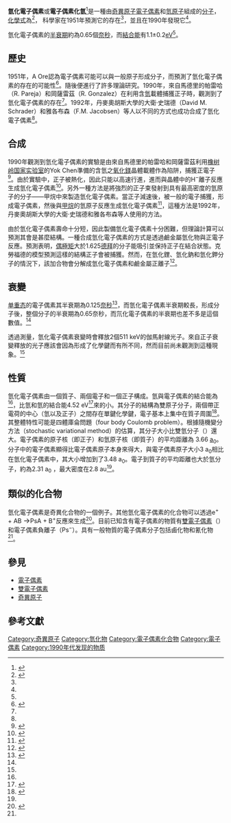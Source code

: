{{Chembox
|   Name = 氫化電子偶素
|  ImageFile = Positronium-hydride-3D-balls.png
|   ImageFile1 = PsH.svg
|   ImageSize1 = 100px
| Section1 = {{Chembox Identifiers
|   ChEBI = 46711
|   SMILES = *[H]
  }}
| Section2 = {{Chembox Properties
|   Formula = PsH
|   MolarMass = 1.00794<ref>{{Cite Web | url = http://www.ebi.ac.uk/chebi/searchId.do?chebiId=CHEBI:46711 | title = positronium hydride | website = ebi.ac.uk | accessdate = 2017-07-21 | archive-date = 2018-04-03 | archive-url = https://web.archive.org/web/20180403234827/http://www.ebi.ac.uk/chebi/searchId.do?chebiId=CHEBI%3A46711 | dead-url = no }}</ref>
|   Appearance = 可能是气体
  }}
|Section3={{Chembox Structure
| MolShape = 雙原子分子<ref name="Saito"/>
}}
| Section7 = 
| Section8 = {{Chembox Related
|   OtherCpds = [[雙電子偶素|雙電子偶素]]
  }}
}}

'''氫化電子偶素'''或'''電子偶素化氫'''<ref name="Usukura">{{Cite journal|arxiv=physics/9804023|title=Signature of the existence of the positronium molecule|journal=Physical Review A|volume=58|issue=3|pages=1918|last=Usukura|first=J.|author2=K. Varga |author3=Y. Suzuki |date=22 Apr 1998}}</ref>是一種由[[奇異原子|奇異原子]][[電子偶素|電子偶素]]和[[氫|氫]][[原子|原子]]組成的[[分子|分子]]，[[化學式|化學式]]為'''{{化學式|電子偶素|氫}}'''<ref name="Formation of positronium hydride">{{Cite journal|title=Formation of positronium hydride|journal=Phys. Rev. Lett. A|volume=69|issue=1|pages=57--60|author = Schrader, D. M. and Jacobsen, Finn M. and Frandsen, Niels-Peter and Mikkelsen, Ulrik |date=1992-07|publisher=American Physical Society|url=https://link.aps.org/doi/10.1103/PhysRevLett.69.57|doi=10.1103/PhysRevLett.69.57 }}</ref>，
科學家在1951年預測它的存在<ref name="1951 positronium molecule"/>，並且在1990年發現它<ref name="Monge1996"/>。

氫化電子偶素的[[半衰期|半衰期]]約為0.65個[[奈秒|奈秒]]，而[[結合能|結合能]]有1.1±0.2[[電子伏特|eV]]<ref name="Formation of positronium hydride"/>。

== 歷史 ==
1951年，A Ore認為電子偶素可能可以與一般原子形成分子，而預測了氫化電子偶素的存在的可能性<ref name="1951 positronium molecule">
{{Cite journal|title=Signature of the existence of the positronium molecule
 |journal=Physical Review A
 |volume=58
 |issue=3
 |pages=1918
 |arxiv=physics/9804023v1
 |last1=Usukura | first1=J.
 |last2=Varga | first2=K.
 |last3=Suzuki | first3=Y.
 |year=1998
|doi=10.1103/PhysRevA.58.1918
 |bibcode = 1998PhRvA..58.1918U }}</ref>。隨後便進行了許多理論研究。1990年，來自馬德里的帕雷哈（R. Pareja）和岡薩雷茲（R. Gonzalez）在利用含[[氫|氫]]載體捕獲正子時，觀測到了氫化電子偶素的存在<ref name="Monge1996"/>。1992年，丹麥奧胡斯大學的大衛·史瑞德（David M. Schrader）和雅各布森（F.M. Jacobsen）等人以不同的方式也成功合成了氫化電子偶素<ref name="Schrader Jacobson"/>。

== 合成 ==
1990年觀測到氫化電子偶素的實驗是由來自馬德里的帕雷哈和岡薩雷茲利用[[橡树岭国家实验室|橡树岭国家实验室]]的Yok Chen準備的含氫之[[氧化鎂|氧化鎂]]晶體載體作為陷阱，捕獲正電子<ref>{{cite web|url=http://science.energy.gov/~/media/bes/pdf/accomplishments/files/bes_accomp_fy1992.pdf|page=9|title=FY 1992 Accomplishments - "Out of This World" Chemical Compound Observed|access-date=2017-07-21|archive-url=https://web.archive.org/web/20170131084303/http://science.energy.gov/~/media/bes/pdf/accomplishments/files/bes_accomp_fy1992.pdf|archive-date=2017-01-31|dead-url=yes}}</ref>。由於實驗中，正子被熱化，因此只能以高速行進，進而與晶體中的H<sup>−</sup>離子反應生成氫化電子偶素<ref name="Monge1996">{{cite journal|last=Monge|first=M. A.|author2=R. Pareja |author3=R. González |author4=Y. Chen |year=1996|title=Positronium deuteride and hydride in MgO crystals|journal=Journal of Radioanalytical and Nuclear Chemistry Articles|volume=211|issue=1|pages=23–29|issn=0236-5731|doi=10.1007/BF02036251}}</ref>。另外一種方法是將強烈的正子束發射到具有最高密度的氫原子的分子——甲烷中來製造氫化電子偶素。當正子減速後，被一般的電子捕獲，形成電子偶素，然後與[[甲烷|甲烷]]的氫原子反應生成氫化電子偶素<ref name="Schrader Jacobson">
{{cite journal
  |last1=Schrader |first1=D. M.
  |last2=Jacobson |first2=Finn M. 
  |last3=Niels-Peter |first3=Niels-Peter 
  |last4=Mikkelsen |first4=Ulrik
  |title=Formation of Positronium Hydride
  |journal=[[Physical_Review_Letters|Physical Review Letters]]
  |volume=69
  |issue=1 |pages=2880
  |year=1992
  |doi=10.1103/PhysRevLett.69.57 |bibcode=1992PhRvL..69...57S
}}</ref>，這種方法是1992年，丹麥奧胡斯大學的大衛·史瑞德和雅各布森等人使用的方法。

由於氫化電子偶素壽命十分短，因此製備氫化電子偶素十分困難，但理論計算可以預測其會是甚麼結構。一種合成氫化電子偶素的方式是透過鹼金屬氫化物與正電子反應。預測表明，[[偶極矩|偶極矩]]大於1.625[[德拜|德拜]]的分子能吸引並保持正子在結合狀態。克勞福德的模型預測這樣的結構正子會被捕獲。然而，在氫化鋰、氫化鈉和氫化鉀分子的情況下，該加合物會分解成氫化電子偶素和鹼金屬正離子<ref name="Oyamada2014">{{cite journal|last=Oyamada|first=Takayuki|author2=Masanori Tachikawa |year=2014|title=Multi-component molecular orbital study on positron attachment to alkali-metal hydride molecules: nature of chemical bonding and dissociation limits of [LiH; e+]|journal=The European Physical Journal D|volume=68|issue=8|pages=231|issn=1434-6060|doi=10.1140/epjd/e2014-40708-4|bibcode=2014EPJD...68..231O}}</ref>。

== 衰變 ==
[[单重态|单重态]]的電子偶素其半衰期為0.125[[奈秒|奈秒]]<ref name="hep-ph0310099">
{{cite journal
 |last1=Karshenboim | first1=Savely G.
 |date=2003
 |title=Precision Study of Positronium: Testing Bound State QED Theory
 |doi=10.1142/S0217751X04020142
 |journal=International Journal of Modern Physics A [Particles and Fields; Gravitation; Cosmology; Nuclear Physics]
 |volume=19
 |issue=23
 |pages=3879–3896
 |arxiv=hep-ph/0310099
 |bibcode = 2004IJMPA..19.3879K }}</ref>，而氫化電子偶素半衰期較長，形成分子後，整個分子的半衰期為0.65奈秒，而氘化電子偶素的半衰期也差不多是這個數值。<ref name="Monge1996"/>

透過測量，氫化電子偶素衰變時會釋放2個511 keV的伽馬射線光子。來自正子衰變釋放的光子應該會因為形成了化學鍵而有所不同，然而目前尚未觀測到這種現象。<ref name="Usukura"/>

== 性質 ==
氫化電子偶素由一個質子、兩個電子和一個正子構成。氫與電子偶素的結合能為{{val|1.1|0.2|u=eV}}<ref name="Formation of positronium hydride"/>，比氫和氫的結合能4.52 eV<ref name="LehningerNelson2005">{{cite book
|last1=Lehninger|first1=Albert L.|authorlink1=Albert L. Lehninger
|last2=Nelson|first2=David L.|authorlink2=
|last3=Cox|first3=Michael M.|authorlink3=
|title=Lehninger Principles of Biochemistry
|url=https://books.google.com/books?id=7chAN0UY0LYC&pg=PA48
|edition=4th|date=2005|publisher=W. H. Freeman|isbn=978-0-7167-4339-2|page=48
|accessdate=May 20, 2016}}</ref>來的小。其分子的結構為雙原子分子，兩個帶正電荷的中心（氫以及正子）之間存在單鍵化學鍵，電子基本上集中在質子周圍<ref name="Saito">{{cite journal|last=Saito|first=Shiro L.|year=2000|title=Is Positronium Hydride Atom or Molecule?|journal=Nuclear Instruments and Methods in Physics Research B|volume=171|pages=60–66|doi=10.1016/s0168-583x(00)00005-7|bibcode = 2000NIMPB.171...60S }}</ref>。其整體特性可能是四體庫侖問題（four body Coulomb problem）。根據隨機變分方法（stochastic variational method）的估算，其分子大小比雙氫分子（{{化學式|氫|2}}）還大。電子偶素的原子核（即正子）和氫原子核（即質子）的平均距離為 3.66 [[玻尔半径|a<sub>0</sub>]]。分子中的電子偶素顯得比電子偶素原子本身來得大，與電子偶素原子大小3 a<sub>0</sub>相比在氫化電子偶素中，其大小增加到了3.48 a<sub>0</sub>。電子到質子的平均距離也大於氫分子，約為2.31 a<sub>0</sub> ，最大密度在2.8 au<ref name="Usukura"/>。

== 類似的化合物 ==
氫化電子偶素是奇異化合物的一個例子。其他氫化電子偶素的化合物可以透過e<sup>+</sup> + AB <big>→</big>PsA + B<sup>+</sup>反應來生成<ref name="Schrader1992">{{cite journal|last=Schrader|first=D. M.|year=1992|title=Positronium hydride formation in collisions of positrons with molecular hydrogen|journal=Theoretica Chimica Acta|volume=82|issue=5|pages=425–434|issn=0040-5744|doi=10.1007/BF01113943}}</ref>。目前已知含有電子偶素的物質有[[雙電子偶素|雙電子偶素]]（{{化學式|電子偶素|2}}）和電子偶素負離子（Ps<sup>−</sup>）。具有一般物質的電子偶素分子包括鹵化物和氰化物<ref name="Saito"/>。

== 參見 ==
*[[電子偶素|電子偶素]]
*[[雙電子偶素|雙電子偶素]]
*[[奇異原子|奇異原子]]

== 參考文獻 ==
{{refbegin|2}}
{{reflist}}
{{refend}}

{{Particles}}
{{氫化合物}}
{{奇異原子}}

[[Category:奇異原子|Category:奇異原子]]
[[Category:氫化物|Category:氫化物]]
[[Category:電子偶素化合物|Category:電子偶素化合物]]
[[Category:電子偶素|Category:電子偶素]]
[[Category:1990年代发现的物质|Category:1990年代发现的物质]]